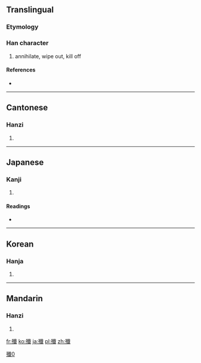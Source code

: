 {{also|歼|殱}}
==Translingual==

===Etymology===
{{Han compound|歹|韱|c1=s|c2=p|ls=psc}}

[[Category:CJKV characters simplified differently in Japan and China|殲0]]

===Han character===
{{Han char|rn=78|rad=歹|as=17|sn=21|four=1325<sub>0</sub>|canj=一弓人戈一 (MNOIM)}}

# annihilate, wipe out, kill off

====References====
* {{Han ref|kx=0584.110|dkj=16608|dj=0977.010|hdz=21396.100|uh=6BB2|ud=27570|bh=C4E8|bd=50408}}

----

==Cantonese==

===Hanzi===
{{yue-hanzi|jyut=|y=chim1|sim=歼}}

# {{defn|Cantonese|sort=歹17}}

----

==Japanese==

===Kanji===
{{ja-kanji|grade=|rs=歹17}}

# {{defn|Japanese|sort=歹17}}

====Readings====
* {{ja-readings|on=[[せん]] (sen)|kun=[[つくす]] (tsukusu), [[ほろぼす]] (horobosu)}}

----

==Korean==

===Hanja===
{{ko-hanja|hangeul=섬|eumhun=|rv=seom|mr=sŏm|y=sem}}

# {{defn|Korean|sort=歹17}}

----

==Mandarin==

===Hanzi===
{{cmn-hanzi|sim=歼|pin=[[jiān]] ([[jian1]])|wg=chien<sup>1</sup>}}

# {{defn|Mandarin|sort=歹17}}

[[fr:殲]]
[[ko:殲]]
[[ja:殲]]
[[pl:殲]]
[[zh:殲]]